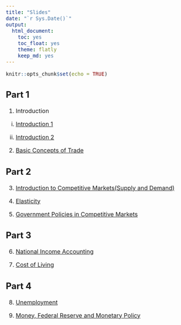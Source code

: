 ```yaml
---
title: "Slides"
date: "`r Sys.Date()`"
output: 
  html_document: 
    toc: yes
    toc_float: yes
    theme: flatly
    keep_md: yes
---
```

<style type="text/css">
  body{
  font-size: 12pt;
}
</style>

```r
knitr::opts_chunk$set(echo = TRUE)
```


## Part 1

1. Introduction
  
  i. [Introduction 1](\Slides_1110\TenPrinciplesOfEconomics.pdf)
  
  ii. [Introduction 2](\Slides_1110\Basic-Model-and-PPF.pdf)
  

2. [Basic Concepts of Trade](\Slides_1110\Interdependence and the Gains from Trade.pdf)

## Part 2

3. [Introduction to Competitive Markets(Supply and Demand)](\Slides_1110\Supply and Demand.pdf)

4. [Elasticity](\Slides_1110\Elasticity.pdf)

5. [Government Policies in Competitive Markets](\Slides_1110\Market and Governmental Policies.pdf)

## Part 3

6. [National Income Accounting](\Slides_1110\Measuring Nation's Income.pdf)

7. [Cost of Living](\Slides_1110\Measuring_the_Cost_of_Living.pdf) 

## Part 4

8. [Unemployment](\Slides_1110\Unemployment.pdf)

9. [Money, Federal Reserve and Monetary Policy](\Slides_1110\MonetarySystemIntro.pdf)